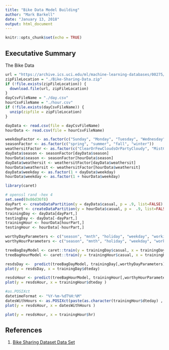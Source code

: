 ```yaml
---
title: "Bike Data Model Building"
author: "Mark Barkell"
date: "January 13, 2018"
output: html_document
---
```


```r
knitr::opts_chunk$set(echo = TRUE)
```

## Executative Summary

The Bike Data

```r
url = "https://archive.ics.uci.edu/ml/machine-learning-databases/00275/Bike-Sharing-Dataset.zip"
zipFileLocation = "./Bike-Sharing-Data.zip"
if (!file.exists(zipFileLocation)) {
  download.file(url, zipFileLocation)
}
dayCsvFileName = "./day.csv"
hourCsvFileName = "./hour.csv"
if (!file.exists(dayCsvFileName)) {
  unzip(zipfile = zipFileLocation)
}

dayData <- read.csv(file = dayCsvFileName)
hourData <- read.csv(file = hourCsvFileName)


```

```r
weekdayFactor <- as.factor(c("Sunday", "Monday", "Tuesday", "Wednesday", "Thursday", "Friday", "Saturday"))
seasonFactor <- as.factor(c("spring", "summer", "fall", "winter"))
weathersitFactor <- as.factor(c("ClearOrFewCloudsOrPartyCloudy", "MistCloudyOrMistBrokenCloudsOrMistFewCloudsOrMist", "LightSnowOrLightRainOrThunderStormOrScatteredCloudsOrLightRainOrScatteredClouds", "HeavyRainOrIcePalletsOrThunderstormOrMistOrSnowOrFog"))
dayData$season <- seasonFactor[dayData$season]
hourData$season <- seasonFactor[hourData$season]
dayData$weathersit <- weathersitFactor[dayData$weathersit]
hourData$weathersit <- weathersitFactor[hourData$weathersit]
dayData$weekday <- as.factor(1 + dayData$weekday)
hourData$weekday <- as.factor(1 + hourData$weekday)
```

```r
library(caret)
```

```r
# openssl rand -hex 4
set.seed(0x86d36f8)
dayPart <- createDataPartition(y = dayData$casual, p = .9, list=FALSE)
hourPart <- createDataPartition(y = hourData$casual, p =  .9, list=FALSE)
trainingDay <- dayData[dayPart,]
testingDay <- dayData[-dayPart,]
trainingHour <- hourData[hourPart,]
testingHour <- hourData[-hourPart,]
```

```r
worthyDayParameters <- c("season", "mnth", "holiday", "weekday", "workingday", "weathersit", "temp", "atemp", "hum", "windspeed")
worthyHourParameters <- c("season", "mnth", "holiday", "weekday", "workingday", "weathersit", "temp", "atemp", "hum", "windspeed", "hr")
```

```r
treeBagDayModel <- caret::train(y = trainingDay$casual, x = trainingDay[,worthyDayParameters], method = "treebag", preProcess = c("scale", "center", "BoxCox"))
treeBagHourModel <- caret::train(y = trainingHour$casual, x = trainingHour[,worthyHourParameters], method = "treebag", preProcess = c("scale", "center", "BoxCox"))
```

```r
resdsDay <-  predict(treeBagDayModel, trainingDay[,worthyDayParameters]) - trainingDay$casual
plot(y = resdsDay, x = trainingDay$dteday)
```

```r
resdsHour <- predict(treeBagHourModel, trainingHour[,worthyHourParameters]) - trainingHour$casual
plot(y = resdsHour, x = trainingHour$dteday )
```

```r
#as.POSIXct
datetimeFormat <- "%Y-%m-%dT%H:%M"
datesWithHours <- as.POSIXct(paste(as.character(trainingHour$dteday) , "T" , as.character(trainingHour$hr), ":00"), datetimeFormat )
plot(y = resdsHour, x = datesWithHours )
```


```r
plot(y = resdsHour, x = trainingHour$hr)
```

## References

1. [Bike Sharing Dataset Data Set](https://archive.ics.uci.edu/ml/datasets/Bike+Sharing+Dataset#)

